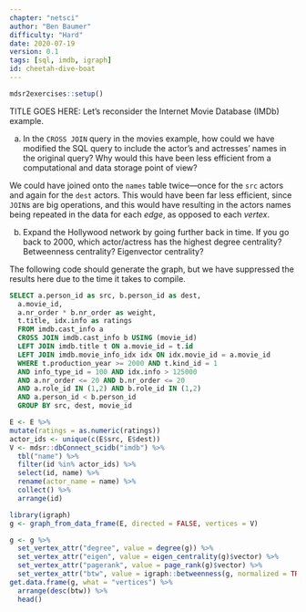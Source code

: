 ```yaml
---
chapter: "netsci"
author: "Ben Baumer"
difficulty: "Hard"
date: 2020-07-19 
version: 0.1
tags: [sql, imdb, igraph]
id: cheetah-dive-boat
---
```


```r
mdsr2exercises::setup()
```

TITLE GOES HERE: Let's reconsider the Internet Movie Database (IMDb) example.

a. In the `CROSS JOIN` query in the movies example, how could we have modified the SQL query to include the actor's and actresses' names in the original query? Why would this have been less efficient from a computational and data storage point of view? 


 <!--begin-answer-->
We could have joined onto the `names` table twice---once for the `src` actors and again for the `dest` actors. This would have been far less efficient, since `JOIN`s are big operations, and this would have resulting in the actors names being repeated in the data for each *edge*, as opposed to each *vertex*. 
  <!--end-answer-->

b. Expand the Hollywood network by going further back in time. If you go back to 2000, which actor/actress has the highest degree centrality? Betweenness centrality? Eigenvector centrality?

 <!--begin-answer-->

The following code should generate the graph, but we have suppressed the results here due to the time it takes to compile. 

```sql
SELECT a.person_id as src, b.person_id as dest, 
  a.movie_id, 
  a.nr_order * b.nr_order as weight, 
  t.title, idx.info as ratings
  FROM imdb.cast_info a 
  CROSS JOIN imdb.cast_info b USING (movie_id)
  LEFT JOIN imdb.title t ON a.movie_id = t.id
  LEFT JOIN imdb.movie_info_idx idx ON idx.movie_id = a.movie_id
  WHERE t.production_year >= 2000 AND t.kind_id = 1
  AND info_type_id = 100 AND idx.info > 125000
  AND a.nr_order <= 20 AND b.nr_order <= 20
  AND a.role_id IN (1,2) AND b.role_id IN (1,2)
  AND a.person_id < b.person_id
  GROUP BY src, dest, movie_id
```

```r
E <- E %>%
mutate(ratings = as.numeric(ratings))
actor_ids <- unique(c(E$src, E$dest))
V <- mdsr::dbConnect_scidb("imdb") %>%
  tbl("name") %>%
  filter(id %in% actor_ids) %>%
  select(id, name) %>%
  rename(actor_name = name) %>%
  collect() %>%
  arrange(id)
```

```r
library(igraph)
g <- graph_from_data_frame(E, directed = FALSE, vertices = V)

g <- g %>%
  set_vertex_attr("degree", value = degree(g)) %>%
  set_vertex_attr("eigen", value = eigen_centrality(g)$vector) %>%
  set_vertex_attr("pagerank", value = page_rank(g)$vector) %>%
  set_vertex_attr("btw", value = igraph::betweenness(g, normalized = TRUE))
get.data.frame(g, what = "vertices") %>%
  arrange(desc(btw)) %>%
  head()
```

  <!--end-answer-->

